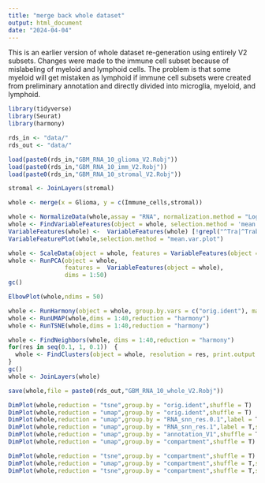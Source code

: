 ```yaml
---
title: "merge back whole dataset"
output: html_document
date: "2024-04-04"
---
```


This is an earlier version of whole dataset re-generation using entirely V2 subsets. Changes were made to the immune cell subset because of mislabeling of myeloid and lymphoid cells. The problem is that some myeloid will get mistaken as lymphoid if immune cell subsets were created from preliminary annotation and directly divided into microglia, myeloid, and lymphoid.

```r
library(tidyverse)
library(Seurat)
library(harmony)
```

```r
rds_in <- "data/"
rds_out <- "data/"
```

```r
load(paste0(rds_in,"GBM_RNA_10_glioma_V2.Robj"))
load(paste0(rds_in,"GBM_RNA_10_imm_V2.Robj"))
load(paste0(rds_in,"GBM_RNA_10_stromal_V2.Robj"))
```

```r
stromal <- JoinLayers(stromal)
```

```r
whole <- merge(x = Glioma, y = c(Immune_cells,stromal))
```

```r
whole <- NormalizeData(whole,assay = "RNA", normalization.method = "LogNormalize", scale.factor = 10000)
whole <- FindVariableFeatures(object = whole, selection.method = 'mean.var.plot', mean.cutoff = c(0.025, 5), dispersion.cutoff = c(0.55, Inf))
VariableFeatures(whole) <-  VariableFeatures(whole) [!grepl("^Tra|^Trab|^Igh|^Igk|Mamu-a", VariableFeatures(whole))]
VariableFeaturePlot(whole,selection.method = "mean.var.plot")

whole <- ScaleData(object = whole, features = VariableFeatures(object = whole), vars.to.regress = c("nCount_RNA", "percent.mt"))
whole <- RunPCA(object = whole,
                features =  VariableFeatures(object = whole),
                dims = 1:50)
gc()

ElbowPlot(whole,ndims = 50)
```


```r
whole <- RunHarmony(object = whole, group.by.vars = c("orig.ident"), max.iter.harmony = 20)
whole <- RunUMAP(whole,dims = 1:40,reduction = "harmony")
whole <- RunTSNE(whole,dims = 1:40,reduction = "harmony")

whole <- FindNeighbors(whole, dims = 1:40,reduction = "harmony")
for(res in seq(0.1, 1, 0.1))  {   
  whole <- FindClusters(object = whole, resolution = res, print.output = 0, save.SNN = TRUE)
} 
gc()
whole <- JoinLayers(whole)
```

```r
save(whole,file = paste0(rds_out,"GBM_RNA_10_whole_V2.Robj"))
```

```r
DimPlot(whole,reduction = "tsne",group.by = "orig.ident",shuffle = T)
DimPlot(whole,reduction = "umap",group.by = "orig.ident",shuffle = T)
DimPlot(whole,reduction = "umap",group.by = "RNA_snn_res.0.1",label = T,split.by = "progress")
DimPlot(whole,reduction = "umap",group.by = "RNA_snn_res.1",label = T,split.by = "progress")
DimPlot(whole,reduction = "umap",group.by = "annotation_V1",shuffle = T)
DimPlot(whole,reduction = "umap",group.by = "compartment",shuffle = T)
```
```r
DimPlot(whole,reduction = "tsne",group.by = "compartment",shuffle = T)
DimPlot(whole,reduction = "umap",group.by = "compartment",shuffle = T,split.by = "progress")
DimPlot(whole,reduction = "tsne",group.by = "compartment",shuffle = T,split.by = "progress")
```

